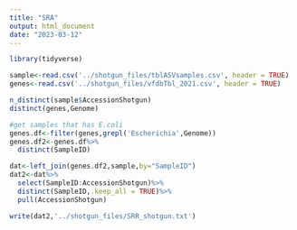 ```yaml
---
title: "SRA"
output: html_document
date: "2023-03-12"
---
```


```r
library(tidyverse)

```

```r
sample<-read.csv('../shotgun_files/tblASVsamples.csv', header = TRUE)
genes<-read.csv('../shotgun_files/vfdbTbl_2021.csv', header = TRUE)
```

```r
n_distinct(sample$AccessionShotgun)
distinct(genes,Genome)

#get samples that has E.coli
genes.df<-filter(genes,grepl('Escherichia',Genome))
genes.df2<-genes.df%>%
  distinct(SampleID)

dat<-left_join(genes.df2,sample,by="SampleID")
dat2<-dat%>%
  select(SampleID:AccessionShotgun)%>%
  distinct(SampleID,.keep_all = TRUE)%>%
  pull(AccessionShotgun)

write(dat2,'../shotgun_files/SRR_shotgun.txt')

```
